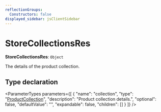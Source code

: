 ```yaml
---
reflectionGroups:
  Constructors: false
displayed_sidebar: jsClientSidebar
---
```



# StoreCollectionsRes

 **StoreCollectionsRes**: `Object`

The details of the product collection.

## Type declaration

<ParameterTypes parameters={[
  {
    "name": "collection",
    "type": "[ProductCollection](../classes/js_client.internal.ProductCollection.mdx)",
    "description": "Product collection details.",
    "optional": false,
    "defaultValue": "",
    "expandable": false,
    "children": []
  }
]} />
